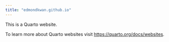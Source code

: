 ```yaml
---
title: "edmondkwan.github.io"
---
```


This is a Quarto website.

To learn more about Quarto websites visit <https://quarto.org/docs/websites>.

